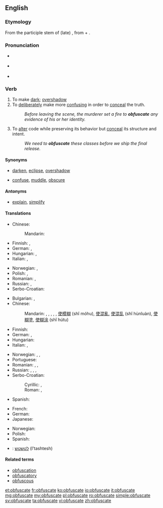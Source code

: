 ==English==
{{was wotd|2007|July|6}}

===Etymology===
From the participle stem of (late) {{etyl|la}} {{term|obfuscare}}, from {{term|ob-}} + {{term|fuscare||darken}}.

===Pronunciation===
* {{a|UK}} {{IPA|/ˈɒbfʌskeɪt/|/ˈɒbfəskeɪt/}}
* {{a|US}} {{IPA|/ˈɑːbfʌskeɪt/|/ˈɑːbfəskeɪt/}}
* {{audio|en-us-obfuscate.ogg|Audio (US)}}

===Verb===
{{en-verb|obfuscat|ing}}

# To make [[dark]]; [[overshadow]]
# To [[deliberately]] make more [[confusing]] in order to [[conceal]] the truth.
#: ''Before leaving the scene, the murderer set a fire to '''obfuscate''' any evidence of his or her identity.''
# {{computing}} To [[alter]] code while preserving its behavior but [[conceal]] its structure and intent.
#: ''We need to '''obfuscate''' these classes before we ship the final release.''

====Synonyms====
* {{sense|to make dark}} [[darken]], [[eclipse]], [[overshadow]]
* {{sense|to deliberately make more confusing}} [[confuse]], [[muddle]], [[obscure]]

====Antonyms====
* {{sense|to deliberately make less confusing}} [[explain]], [[simplify]]

====Translations====
{{trans-top|make dark}}
* Chinese:
*: Mandarin: {{t|cmn|弄暗|tr=nòng'àn|sc=Hani}}
* Finnish: {{t+|fi|varjostaa}}, {{t-|fi|pimentää}}
* German: {{t-|de|verfinstern}}, {{t-|de|verdunkeln}}
* Hungarian: {{t+|hu|elhomályosít}}, {{t-|hu|elsötétít}}
* Italian: {{t-|it|ottenebrare}}, {{t-|it|offuscare}}
{{trans-mid}}
* Norwegian: {{t-|no|formørke}}, {{t-|no|overskygge}}
* Polish: {{t-|pl|zaciemniać}}, {{t+|pl|zaciemnić}}
* Romanian: {{t-|ro|întuneca}}, {{t-|ro|umbri}}
* Russian: {{t+|ru|затемнять|tr=zatemnját'}} {{impf}}, {{t+|ru|затемнить|tr=zatemnít'}} {{pf.}}
* Serbo-Croatian: {{t-|sh|zatamniti}}
{{trans-bottom}}

{{trans-top|make confusing}}
* Bulgarian: {{t+|bg|обърквам}}, {{t+|bg|смущавам}}
* Chinese:
*: Mandarin: {{t-|cmn|混淆|tr=hùnxiáo|sc=Hani}}, {{t|cmn|弄亂|sc=Hani}}, {{t|cmn|弄乱|tr=nòngluàn|sc=Hani}}, {{t|cmn|搞亂|sc=Hani}}, {{t|cmn|搞乱|tr=gǎoluàn|sc=Hani}}, [[使]][[模糊]] (shǐ móhu), [[使]][[混亂]], [[使]][[混乱]] (shǐ hùnluàn), [[使]][[糊塗]], [[使]][[糊涂]] (shǐ hútu)
* Finnish: {{t+|fi|peittää}}
* German: {{t-|de|verdunkeln}}, {{t+|de|verschleiern}}
* Hungarian: {{t+|hu|összezavar}}
* Italian: {{t-|it|offuscare}}, {{t-|it|ottenebrare}}
{{trans-mid}}
* Norwegian: {{t-|no|forkludre}}, {{t+|no|forvirre}}, {{t-|no|tåkelegge}}
* Portuguese: {{t+|pt|ofuscar}}
* Romanian: {{t-|ro|confunda}}, {{t+|ro|încurca}}, {{t-|ro|zăpăci}}
* Russian: {{t+|ru|запутывать|tr=zapútyvat'}} {{impf}}, {{t+|ru|запутать|tr=zapútat'}} {{pf.}}, {{t-|ru|сбивать с толку|tr=sbivát' s tólku}} {{impf}}, {{t-|ru|сбить с толку|tr=sbit' s tólku}} {{pf.}}
* Serbo-Croatian:
*: Cyrillic: {{t-|sh|сакрити|alt=са̀крити}}, {{t-|sh|замрљати|}}
*: Roman: {{t-|sh|sakriti|alt=sàkriti}}, {{t-|sh|zamrljati|}}
* Spanish: {{t+|es|ofuscar}}
{{trans-bottom}}

{{trans-top|alter code}}
* French: {{t+|fr|obscurcir}}
* German: {{t-|de|obfuskieren}}
* Japanese: {{t-|ja|難読化する|tr=なんどくかする, nandokuka suru|sc=Jpan}}
{{trans-mid}}
* Norwegian: {{t-|no|obfuskere}}
* Polish: {{t-|pl|zaciemniać}}
* Spanish: {{t+|es|ofuscar}}
{{trans-bottom}}

{{checktrans-top}}
* {{ttbc|he}}: [[לטשטש]] (l'tashtesh)
{{trans-bottom}}

====Related terms====
* [[obfuscation]]
* [[obfuscatory]]
* [[obfuscous]]

[[et:obfuscate]]
[[fr:obfuscate]]
[[ko:obfuscate]]
[[io:obfuscate]]
[[it:obfuscate]]
[[mg:obfuscate]]
[[my:obfuscate]]
[[pl:obfuscate]]
[[ro:obfuscate]]
[[simple:obfuscate]]
[[sv:obfuscate]]
[[ta:obfuscate]]
[[vi:obfuscate]]
[[zh:obfuscate]]